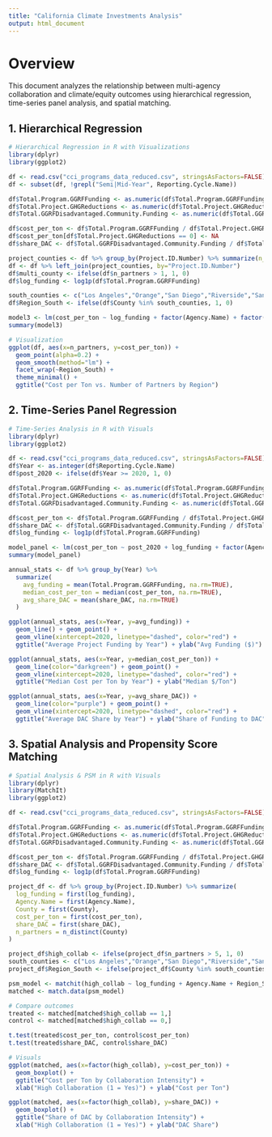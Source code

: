```yaml
---
title: "California Climate Investments Analysis"
output: html_document
---
```


# Overview

This document analyzes the relationship between multi-agency collaboration and climate/equity outcomes using hierarchical regression, time-series panel analysis, and spatial matching.

## 1. Hierarchical Regression

```r
# Hierarchical Regression in R with Visualizations
library(dplyr)
library(ggplot2)

df <- read.csv("cci_programs_data_reduced.csv", stringsAsFactors=FALSE)
df <- subset(df, !grepl("Semi|Mid-Year", Reporting.Cycle.Name))

df$Total.Program.GGRFFunding <- as.numeric(df$Total.Program.GGRFFunding)
df$Total.Project.GHGReductions <- as.numeric(df$Total.Project.GHGReductions)
df$Total.GGRFDisadvantaged.Community.Funding <- as.numeric(df$Total.GGRFDisadvantaged.Community.Funding)

df$cost_per_ton <- df$Total.Program.GGRFFunding / df$Total.Project.GHGReductions
df$cost_per_ton[df$Total.Project.GHGReductions == 0] <- NA
df$share_DAC <- df$Total.GGRFDisadvantaged.Community.Funding / df$Total.Program.GGRFFunding

project_counties <- df %>% group_by(Project.ID.Number) %>% summarize(n_partners = n_distinct(County))
df <- df %>% left_join(project_counties, by="Project.ID.Number")
df$multi_county <- ifelse(df$n_partners > 1, 1, 0)
df$log_funding <- log1p(df$Total.Program.GGRFFunding)

south_counties <- c("Los Angeles","Orange","San Diego","Riverside","San Bernardino","Imperial","Ventura")
df$Region_South <- ifelse(df$County %in% south_counties, 1, 0)

model3 <- lm(cost_per_ton ~ log_funding + factor(Agency.Name) + factor(County) + n_partners * Region_South, data=df)
summary(model3)

# Visualization
ggplot(df, aes(x=n_partners, y=cost_per_ton)) +
  geom_point(alpha=0.2) +
  geom_smooth(method="lm") +
  facet_wrap(~Region_South) +
  theme_minimal() +
  ggtitle("Cost per Ton vs. Number of Partners by Region")

```

## 2. Time-Series Panel Regression

```r
# Time-Series Analysis in R with Visuals
library(dplyr)
library(ggplot2)

df <- read.csv("cci_programs_data_reduced.csv", stringsAsFactors=FALSE)
df$Year <- as.integer(df$Reporting.Cycle.Name)
df$post_2020 <- ifelse(df$Year >= 2020, 1, 0)

df$Total.Program.GGRFFunding <- as.numeric(df$Total.Program.GGRFFunding)
df$Total.Project.GHGReductions <- as.numeric(df$Total.Project.GHGReductions)
df$Total.GGRFDisadvantaged.Community.Funding <- as.numeric(df$Total.GGRFDisadvantaged.Community.Funding)

df$cost_per_ton <- df$Total.Program.GGRFFunding / df$Total.Project.GHGReductions
df$share_DAC <- df$Total.GGRFDisadvantaged.Community.Funding / df$Total.Program.GGRFFunding
df$log_funding <- log1p(df$Total.Program.GGRFFunding)

model_panel <- lm(cost_per_ton ~ post_2020 + log_funding + factor(Agency.Name) + factor(Year), data=df)
summary(model_panel)

annual_stats <- df %>% group_by(Year) %>%
  summarize(
    avg_funding = mean(Total.Program.GGRFFunding, na.rm=TRUE),
    median_cost_per_ton = median(cost_per_ton, na.rm=TRUE),
    avg_share_DAC = mean(share_DAC, na.rm=TRUE)
  )

ggplot(annual_stats, aes(x=Year, y=avg_funding)) +
  geom_line() + geom_point() +
  geom_vline(xintercept=2020, linetype="dashed", color="red") +
  ggtitle("Average Project Funding by Year") + ylab("Avg Funding ($)")

ggplot(annual_stats, aes(x=Year, y=median_cost_per_ton)) +
  geom_line(color="darkgreen") + geom_point() +
  geom_vline(xintercept=2020, linetype="dashed", color="red") +
  ggtitle("Median Cost per Ton by Year") + ylab("Median $/Ton")

ggplot(annual_stats, aes(x=Year, y=avg_share_DAC)) +
  geom_line(color="purple") + geom_point() +
  geom_vline(xintercept=2020, linetype="dashed", color="red") +
  ggtitle("Average DAC Share by Year") + ylab("Share of Funding to DAC")

```

## 3. Spatial Analysis and Propensity Score Matching

```r
# Spatial Analysis & PSM in R with Visuals
library(dplyr)
library(MatchIt)
library(ggplot2)

df <- read.csv("cci_programs_data_reduced.csv", stringsAsFactors=FALSE)

df$Total.Program.GGRFFunding <- as.numeric(df$Total.Program.GGRFFunding)
df$Total.Project.GHGReductions <- as.numeric(df$Total.Project.GHGReductions)
df$Total.GGRFDisadvantaged.Community.Funding <- as.numeric(df$Total.GGRFDisadvantaged.Community.Funding)

df$cost_per_ton <- df$Total.Program.GGRFFunding / df$Total.Project.GHGReductions
df$share_DAC <- df$Total.GGRFDisadvantaged.Community.Funding / df$Total.Program.GGRFFunding
df$log_funding <- log1p(df$Total.Program.GGRFFunding)

project_df <- df %>% group_by(Project.ID.Number) %>% summarize(
  log_funding = first(log_funding),
  Agency.Name = first(Agency.Name),
  County = first(County),
  cost_per_ton = first(cost_per_ton),
  share_DAC = first(share_DAC),
  n_partners = n_distinct(County)
)

project_df$high_collab <- ifelse(project_df$n_partners > 5, 1, 0)
south_counties <- c("Los Angeles","Orange","San Diego","Riverside","San Bernardino","Imperial","Ventura")
project_df$Region_South <- ifelse(project_df$County %in% south_counties, 1, 0)

psm_model <- matchit(high_collab ~ log_funding + Agency.Name + Region_South, data=project_df, method="nearest")
matched <- match.data(psm_model)

# Compare outcomes
treated <- matched[matched$high_collab == 1,]
control <- matched[matched$high_collab == 0,]

t.test(treated$cost_per_ton, control$cost_per_ton)
t.test(treated$share_DAC, control$share_DAC)

# Visuals
ggplot(matched, aes(x=factor(high_collab), y=cost_per_ton)) +
  geom_boxplot() +
  ggtitle("Cost per Ton by Collaboration Intensity") +
  xlab("High Collaboration (1 = Yes)") + ylab("Cost per Ton")

ggplot(matched, aes(x=factor(high_collab), y=share_DAC)) +
  geom_boxplot() +
  ggtitle("Share of DAC by Collaboration Intensity") +
  xlab("High Collaboration (1 = Yes)") + ylab("DAC Share")

```
